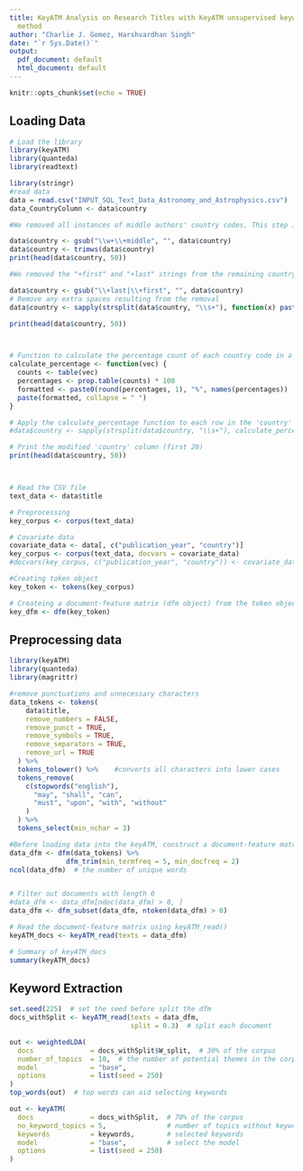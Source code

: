 ```yaml
---
title: KeyATM Analysis on Research Titles with KeyATM unsupervised keyword extraction
  method
author: "Charlie J. Gomez, Harshvardhan Singh"
date: "`r Sys.Date()`"
output:
  pdf_document: default
  html_document: default
---
```


```r
knitr::opts_chunk$set(echo = TRUE)
```

## Loading Data
```r
# Load the library
library(keyATM)
library(quanteda)
library(readtext)

library(stringr)
#read data
data = read.csv("INPUT_SQL_Text_Data_Astronomy_and_Astrophysics.csv")
data_CountryColumn <- data$country

#We removed all instances of middle authors' country codes. This step involved replacing the pattern "\w+\+middle" with an empty string, effectively eliminating all middle author affiliations. The resulting country codes were then trimmed to remove any leading or trailing spaces

data$country <- gsub("\\w+\\+middle", "", data$country)
data$country <- trimws(data$country)
print(head(data$country, 50))

#We removed the "+first" and "+last" strings from the remaining country codes using another regular expression substitution. The pattern "\+last|\+first" was replaced with an empty string, ensuring that only the country codes remained

data$country <- gsub("\\+last|\\+first", "", data$country)
# Remove any extra spaces resulting from the removal
data$country <- sapply(strsplit(data$country, "\\s+"), function(x) paste(x[x != ""], collapse = " "))

print(head(data$country, 50))



# Function to calculate the percentage count of each country code in a vector.
calculate_percentage <- function(vec) {
  counts <- table(vec)
  percentages <- prop.table(counts) * 100
  formatted <- paste0(round(percentages, 1), "%", names(percentages))
  paste(formatted, collapse = " ")
}

# Apply the calculate_percentage function to each row in the 'country' column
#data$country <- sapply(strsplit(data$country, "\\s+"), calculate_percentage)

# Print the modified 'country' column (first 20)
print(head(data$country, 50))



# Read the CSV file
text_data <- data$title

# Preprocessing
key_corpus <- corpus(text_data)

# Covariate data
covariate_data <- data[, c("publication_year", "country")]
key_corpus <- corpus(text_data, docvars = covariate_data)
#docvars(key_corpus, c("publication_year", "country")) <- covariate_data

#Creating token object
key_token <- tokens(key_corpus)

# Createing a document-feature matrix (dfm object) from the token object
key_dfm <- dfm(key_token)

```

## Preprocessing data

```r

library(keyATM)
library(quanteda)
library(magrittr)

#remove punctuations and unnecessary characters
data_tokens <- tokens(
    data$title,
    remove_numbers = FALSE,
    remove_punct = TRUE,
    remove_symbols = TRUE,
    remove_separators = TRUE,
    remove_url = TRUE
  ) %>%
  tokens_tolower() %>%    #converts all characters into lower cases
  tokens_remove(
    c(stopwords("english"),
      "may", "shall", "can",
      "must", "upon", "with", "without"
    )
  ) %>%
  tokens_select(min_nchar = 3)

#Before loading data into the keyATM, construct a document-feature matrix (dfm object)
data_dfm <- dfm(data_tokens) %>%
              dfm_trim(min_termfreq = 5, min_docfreq = 2)
ncol(data_dfm)  # the number of unique words


# Filter out documents with length 0
#data_dfm <- data_dfm[ndoc(data_dfm) > 0, ]
data_dfm <- dfm_subset(data_dfm, ntoken(data_dfm) > 0)

# Read the document-feature matrix using keyATM_read()
keyATM_docs <- keyATM_read(texts = data_dfm)

# Summary of keyATM_docs
summary(keyATM_docs)
```

## Keyword Extraction
```r
set.seed(225)  # set the seed before split the dfm
docs_withSplit <- keyATM_read(texts = data_dfm,
                              split = 0.3)  # split each document

out <- weightedLDA(
  docs              = docs_withSplit$W_split,  # 30% of the corpus
  number_of_topics  = 10,  # the number of potential themes in the corpus
  model             = "base",
  options           = list(seed = 250)
)
top_words(out)  # top words can aid selecting keywords

out <- keyATM(
  docs              = docs_withSplit,  # 70% of the corpus
  no_keyword_topics = 5,               # number of topics without keywords
  keywords          = keywords,        # selected keywords
  model             = "base",          # select the model
  options           = list(seed = 250)
)
```